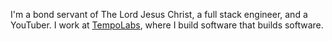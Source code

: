 


<NameTransition />

I'm a bond servant of The Lord Jesus Christ, a full stack engineer, and a YouTuber. I work at [TempoLabs](/work), where I build software that builds software.
